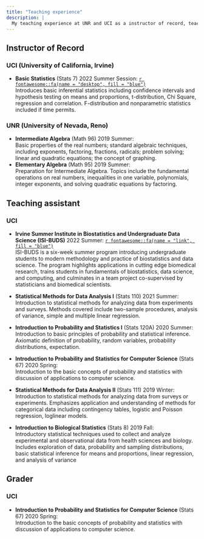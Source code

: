 ```yaml
---
title: "Teaching experience"
description: |
  My teaching experience at UNR and UCI as a instructor of record, teaching assistant, and grader.
---
```

## Instructor of Record  
### UCI (University of California, Irvine) 

- **Basic Statistics** (Stats 7) 2022 Summer Session: [`r fontawesome::fa(name = "desktop", fill = "blue")`](https://catalinamedina.github.io/uci-stats7-su22-website/)  
Introduces basic inferential statistics including confidence intervals and hypothesis testing on means and proportions, t-distribution, Chi Square, regression and correlation. F-distribution and nonparametric statistics included if time permits.


### UNR (University of Nevada, Reno)

- **Intermediate Algebra** (Math 96) 2019 Summer:  
Basic properties of the real numbers; standard algebraic techniques, including exponents, factoring, fractions, radicals; problem solving; linear and quadratic equations; the concept of graphing.
- **Elementary Algebra** (Math 95) 2019 Summer:  
Preparation for Intermediate Algebra. Topics include the fundamental operations on real numbers, inequalities in one variable, polynomials, integer exponents, and solving quadratic equations by factoring.

## Teaching assistant  
### UCI  
- **Irvine Summer Institute in Biostatistics and Undergraduate Data Science (ISI-BUDS)**  2022 Summer: [`r fontawesome::fa(name = "link", fill = "blue")`](https://www.stat.uci.edu/isi-buds/)  
ISI-BUDS is a six-week summer program introducing undergraduate students to modern methodology and practice of biostatistics and data science. The program highlights applications in cutting edge biomedical research, trains students in fundamentals of biostatistics, data science, and computing, and culminates in a team project co-supervised by statisticians and biomedical scientists.

- **Statistical Methods for Data Analysis I** (Stats 110) 2021 Summer:  
Introduction to statistical methods for analyzing data from experiments and surveys. Methods covered include two-sample procedures, analysis of variance, simple and multiple linear regression.  
- **Introduction to Probability and Statistics I** (Stats 120A) 2020 Summer:  
Introduction to basic principles of probability and statistical inference. Axiomatic definition of probability, random variables, probability distributions, expectation.  
- **Introduction to Probability and Statistics for Computer Science** (Stats 67) 2020 Spring:  
Introduction to the basic concepts of probability and statistics with discussion of applications to computer science.  
- **Statistical Methods for Data Analysis II** (Stats 111) 2019 Winter:  
Introduction to statistical methods for analyzing data from surveys or experiments. Emphasizes application and understanding of methods for categorical data including contingency tables, logistic and Poisson regression, loglinear models.  
- **Introduction to Biological Statistics** (Stats 8) 2019 Fall:  
Introductory statistical techniques used to collect and analyze experimental and observational data from health sciences and biology. Includes exploration of data, probability and sampling distributions, basic statistical inference for means and proportions, linear regression, and analysis of variance

## Grader  
### UCI  

- **Introduction to Probability and Statistics for Computer Science** (Stats 67) 2020 Spring:  
Introduction to the basic concepts of probability and statistics with discussion of applications to computer science.  
